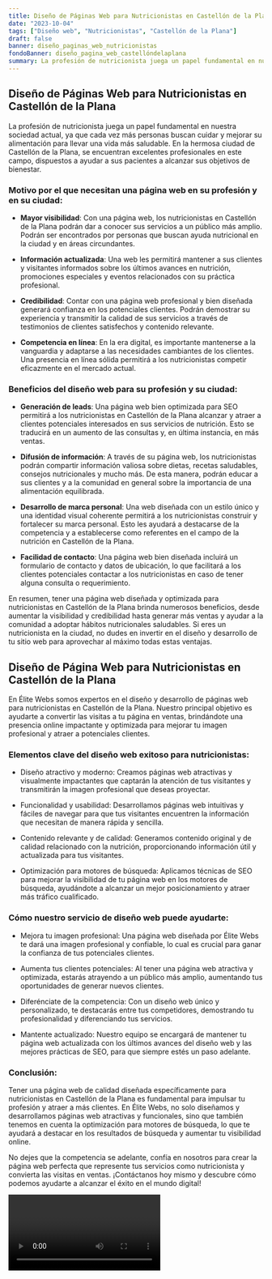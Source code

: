 ```yaml
---
title: Diseño de Páginas Web para Nutricionistas en Castellón de la Plana
date: "2023-10-04"
tags: ["Diseño web", "Nutricionistas", "Castellón de la Plana"]
draft: false
banner: diseño_paginas_web_nutricionistas
fondoBanner: diseño_pagina_web_castellóndelaplana
summary: La profesión de nutricionista juega un papel fundamental en nuestra sociedad actual, ya que cada vez más personas buscan cuidar y mejorar su alimentación para llevar una vida más saludable. En la hermosa ciudad de Castellón de la Plana, se encuentran excelentes profesionales en este campo, dispuestos a ayudar a sus pacientes a alcanzar sus objetivos de bienestar.
---
```



## Diseño de Páginas Web para Nutricionistas en Castellón de la Plana

La profesión de nutricionista juega un papel fundamental en nuestra sociedad actual, ya que cada vez más personas buscan cuidar y mejorar su alimentación para llevar una vida más saludable. En la hermosa ciudad de Castellón de la Plana, se encuentran excelentes profesionales en este campo, dispuestos a ayudar a sus pacientes a alcanzar sus objetivos de bienestar.

### Motivo por el que necesitan una página web en su profesión y en su ciudad:

- **Mayor visibilidad**: Con una página web, los nutricionistas en Castellón de la Plana podrán dar a conocer sus servicios a un público más amplio. Podrán ser encontrados por personas que buscan ayuda nutricional en la ciudad y en áreas circundantes.

- **Información actualizada**: Una web les permitirá mantener a sus clientes y visitantes informados sobre los últimos avances en nutrición, promociones especiales y eventos relacionados con su práctica profesional.

- **Credibilidad**: Contar con una página web profesional y bien diseñada generará confianza en los potenciales clientes. Podrán demostrar su experiencia y transmitir la calidad de sus servicios a través de testimonios de clientes satisfechos y contenido relevante.

- **Competencia en línea**: En la era digital, es importante mantenerse a la vanguardia y adaptarse a las necesidades cambiantes de los clientes. Una presencia en línea sólida permitirá a los nutricionistas competir eficazmente en el mercado actual.

### Beneficios del diseño web para su profesión y su ciudad:

- **Generación de leads**: Una página web bien optimizada para SEO permitirá a los nutricionistas en Castellón de la Plana alcanzar y atraer a clientes potenciales interesados en sus servicios de nutrición. Esto se traducirá en un aumento de las consultas y, en última instancia, en más ventas.

- **Difusión de información**: A través de su página web, los nutricionistas podrán compartir información valiosa sobre dietas, recetas saludables, consejos nutricionales y mucho más. De esta manera, podrán educar a sus clientes y a la comunidad en general sobre la importancia de una alimentación equilibrada.

- **Desarrollo de marca personal**: Una web diseñada con un estilo único y una identidad visual coherente permitirá a los nutricionistas construir y fortalecer su marca personal. Esto les ayudará a destacarse de la competencia y a establecerse como referentes en el campo de la nutrición en Castellón de la Plana.

- **Facilidad de contacto**: Una página web bien diseñada incluirá un formulario de contacto y datos de ubicación, lo que facilitará a los clientes potenciales contactar a los nutricionistas en caso de tener alguna consulta o requerimiento.

En resumen, tener una página web diseñada y optimizada para nutricionistas en Castellón de la Plana brinda numerosos beneficios, desde aumentar la visibilidad y credibilidad hasta generar más ventas y ayudar a la comunidad a adoptar hábitos nutricionales saludables. Si eres un nutricionista en la ciudad, no dudes en invertir en el diseño y desarrollo de tu sitio web para aprovechar al máximo todas estas ventajas.

<GifSeo />

<Cta />

## Diseño de Página Web para Nutricionistas en Castellón de la Plana

En Élite Webs somos expertos en el diseño y desarrollo de páginas web para nutricionistas en Castellón de la Plana. Nuestro principal objetivo es ayudarte a convertir las visitas a tu página en ventas, brindándote una presencia online impactante y optimizada para mejorar tu imagen profesional y atraer a potenciales clientes.

### Elementos clave del diseño web exitoso para nutricionistas:

- Diseño atractivo y moderno: Creamos páginas web atractivas y visualmente impactantes que captarán la atención de tus visitantes y transmitirán la imagen profesional que deseas proyectar.

- Funcionalidad y usabilidad: Desarrollamos páginas web intuitivas y fáciles de navegar para que tus visitantes encuentren la información que necesitan de manera rápida y sencilla.

- Contenido relevante y de calidad: Generamos contenido original y de calidad relacionado con la nutrición, proporcionando información útil y actualizada para tus visitantes.

- Optimización para motores de búsqueda: Aplicamos técnicas de SEO para mejorar la visibilidad de tu página web en los motores de búsqueda, ayudándote a alcanzar un mejor posicionamiento y atraer más tráfico cualificado.

### Cómo nuestro servicio de diseño web puede ayudarte:

- Mejora tu imagen profesional: Una página web diseñada por Élite Webs te dará una imagen profesional y confiable, lo cual es crucial para ganar la confianza de tus potenciales clientes.

- Aumenta tus clientes potenciales: Al tener una página web atractiva y optimizada, estarás atrayendo a un público más amplio, aumentando tus oportunidades de generar nuevos clientes.

- Diferénciate de la competencia: Con un diseño web único y personalizado, te destacarás entre tus competidores, demostrando tu profesionalidad y diferenciando tus servicios.

- Mantente actualizado: Nuestro equipo se encargará de mantener tu página web actualizada con los últimos avances del diseño web y las mejores prácticas de SEO, para que siempre estés un paso adelante.

### Conclusión:

Tener una página web de calidad diseñada específicamente para nutricionistas en Castellón de la Plana es fundamental para impulsar tu profesión y atraer a más clientes. En Élite Webs, no solo diseñamos y desarrollamos páginas web atractivas y funcionales, sino que también tenemos en cuenta la optimización para motores de búsqueda, lo que te ayudará a destacar en los resultados de búsqueda y aumentar tu visibilidad online.

No dejes que la competencia se adelante, confía en nosotros para crear la página web perfecta que represente tus servicios como nutricionista y convierta las visitas en ventas. ¡Contáctanos hoy mismo y descubre cómo podemos ayudarte a alcanzar el éxito en el mundo digital!

<Video />

<CtaBot job="Nutricionistas" city="Castellón de la Plana" />

<Gmaps query="Castellón de la Plana+españa+maps" />
